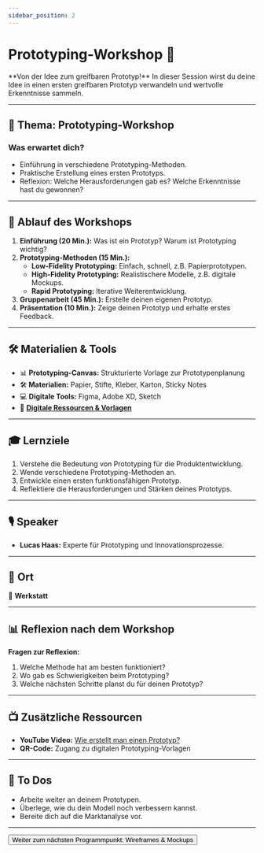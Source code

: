 ```yaml
---
sidebar_position: 2
---
```


# Prototyping-Workshop 🔧

<Admonition type="info" icon="🛠️">
  **Von der Idee zum greifbaren Prototyp!** In dieser Session wirst du deine
  Idee in einen ersten greifbaren Prototyp verwandeln und wertvolle
  Erkenntnisse sammeln.
</Admonition>

---

## 🎯 **Thema:** Prototyping-Workshop

### **Was erwartet dich?**

- Einführung in verschiedene Prototyping-Methoden.
- Praktische Erstellung eines ersten Prototyps.
- Reflexion: Welche Herausforderungen gab es? Welche Erkenntnisse hast du gewonnen?

---

## 📝 **Ablauf des Workshops**

1. **Einführung (20 Min.):** Was ist ein Prototyp? Warum ist Prototyping wichtig?
2. **Prototyping-Methoden (15 Min.):**
   - **Low-Fidelity Prototyping:** Einfach, schnell, z.B. Papierprototypen.
   - **High-Fidelity Prototyping:** Realistischere Modelle, z.B. digitale Mockups.
   - **Rapid Prototyping:** Iterative Weiterentwicklung.
3. **Gruppenarbeit (45 Min.):** Erstelle deinen eigenen Prototyp.
4. **Präsentation (10 Min.):** Zeige deinen Prototyp und erhalte erstes Feedback.

---

## 🛠️ **Materialien & Tools**

- 📊 **Prototyping-Canvas:** Strukturierte Vorlage zur Prototypenplanung
- 🛠️ **Materialien:** Papier, Stifte, Kleber, Karton, Sticky Notes
- 💻 **Digitale Tools:** Figma, Adobe XD, Sketch
- 📂
  **[Digitale Ressourcen & Vorlagen](https://drive.google.com/drive/folders/1GMZ5pg54OIcuKGARYLaR_-Cr4w9XJ9iA?usp=drive_link)**

---

## 🎓 **Lernziele**

1. Verstehe die Bedeutung von Prototyping für die Produktentwicklung.
2. Wende verschiedene Prototyping-Methoden an.
3. Entwickle einen ersten funktionsfähigen Prototyp.
4. Reflektiere die Herausforderungen und Stärken deines Prototyps.

---

## 🎙️ **Speaker**

- **Lucas Haas:** Experte für Prototyping und Innovationsprozesse.

---

## 📍 **Ort**

📍 **Werkstatt**

---

## 📊 **Reflexion nach dem Workshop**

**Fragen zur Reflexion:**

1. Welche Methode hat am besten funktioniert?
2. Wo gab es Schwierigkeiten beim Prototyping?
3. Welche nächsten Schritte planst du für deinen Prototyp?

---

## 📺 **Zusätzliche Ressourcen**

- **YouTube Video:** [Wie erstellt man einen Prototyp?](https://www.youtube.com/watch?v=6pUpwcrvsuk)
- **QR-Code:** Zugang zu digitalen Prototyping-Vorlagen

---

## 🚀 **To Dos**

- Arbeite weiter an deinem Prototypen.
- Überlege, wie du dein Modell noch verbessern kannst.
- Bereite dich auf die Marktanalyse vor.

---

<Button destination="/roadmap/docs/startup-basics/yfn-school/day2/wireframes">
  Weiter zum nächsten Programmpunkt: Wireframes & Mockups
</Button>
